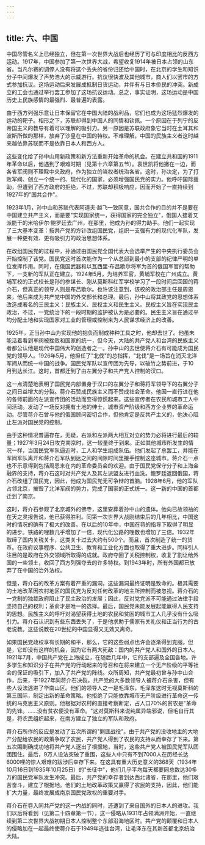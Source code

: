 ```yaml
---
---
---
```

title: 六、中国
---



中国尽管名义上已经独立，但在第一次世界大战后也经历了可与印度相比的反西方运动。1917年，中国参加了第一次世界大战，希望收复1914年被日本占领的山东省。当凡尔赛的调停人没有将这个丢失的省份归还给中国时，在北京的学生和知识分子中间爆发了声势浩大的示威游行。抗议很快波及其他城市，商人们以罢市的方式参加抗议。这场运动后来发展成抵制日货运动，并伴有与日本侨民的冲突。新成立的工会也通过举行罢工参加了这场抗议运动。总之，事实证明，这场运动是中国历史上民族感情的最强烈、最普遍的表露。

由于西方列强乐意让日本保留它在中国大陆的战利品，它们也成为这场猛烈爆发的运动的靶子。相形之下，苏联却得到中国人的同情和钦佩。一个原因在于列宁的反帝国主义的教导有着可以理解的吸引力。另一原因是苏联政府象它当时在土耳其和波斯所做的那样，放弃了沙皇在中国的特权。不难理解，中国的民族主义者这时越来越依靠苏联而不是依靠日本人和西方人。

这些变化给了孙中山用新政策和新方法重新开始革命的机会。在建立共和国的1911年革命以后，他遇到了艰难时期（见第十六章第五节）。袁世凯将他撇在一边，而各省军阀则不理睬中央政府，作为独立的当权者统治各省。这时，孙决定，为了打败军阀、创立一个统一的、现代化的国家，必须增强国民党的实力。他呼吁国际援助，但遭到了西方政府的拒绝，不过，苏联却积极响应，因而开始了一直持续到1927年的"国共合作"。

1923年1月，孙中山和苏联代表阿道夫·越飞一致同意，国共合作的目的并不是要在中国建立共产主义，而是要"实现国家统一，获得国家的完全独立"，俄国人接着又派能干的米哈伊尔·鲍罗廷去广州，在那里，他成为孙的得力助手。他们一起实现了三大基本变革：按共产党的方针改组国民党，组织一支强有力的现代化军队，发展一种更有效、更有吸引力的政治思想体系。

在改组国民党的过程中，孙通过由国民党全国代表大会选举产生的中央执行委员会开始控制了该党。国民党这时首次能作为一个从总部到最小的支部的纪律严明的单位发挥作用。同时，在俄国武器和以瓦西里·布吕歇尔将军为首的俄国军官的帮助下，一支新的军队正在建立。1924年5月，为培养军官，黄埔军校在广州成立。黄埔军校的正式校长是孙的参谋长、刚从莫斯科红军学校学习了一段时间后回国的蒋介石，但真正的领导人则是布吕歇尔。也许该注意到，该校的政治部主任是周恩来，他后来成为共产党中国的外交部长和总理。最后，孙中山将其政党的思想体系改造成著名的三民主义：民族主义、民权主义和民生主义。民权主义旨在实现民主政治，不过，一党统治下的一段时期的监护被认为是必要的。民生主义旨在通过平均分配土地和实现国家对工业的管理或控制来为人民谋求经济上的改善。

1925年，正当孙中山为实现他的抱负而制成种种工具之时，他却去世了。他虽未能活着看到军阀被挫败和国家的统一，但今天，大陆的共产党人和台湾的民族主义者都公认他是现代中国伟大的创造者之一。孙中山的去世使蒋介石有可能成为国民党的领导人。1926年5月，他担任了"北伐"的总指挥，"北伐"是一场旨在消灭北洋军阀从而统一中国的战争。国民党军队以宣传团为先导，以破竹之势前进，于10月到达长江。这时，首都迁到了由左翼分子和共产党人控制的汉口。

这一点清楚地表明了国民党内部置身于汉口的左翼分子和蒋将军领导下的右翼分子之间日益增大的分裂。蒋介石赞成民族主义而不赞成社会革命。他因一直行进在他的各师前面的左派宣传团的活动而变得惊慌起来。这些宣传者在农民和城市工人中间活动。发动了一场反对拥有土地的绅士，城市资产阶级和西方企业界的革命运动。尽管蒋介石曾与他的俄国顾问密切合作，但他肯定是反共产主义的，他决心阻止左派对国民党的控制。

由于这种情况普遍存在，无疑，右派和左派两大相互对立的势力必将进行最后的较量；1927年3月24日攻克南京时，这一较量终于到来。正如其他城市所发生的情况一样，当国民党军队逼近时，工人和学生组成队伍。他们发起了总罢工，并能在军阀军队离开和蒋介石军队到达之间的间隙时间里接手控制这座城市。蒋介石一点也不乐意得到包括周恩来在内的革命委员会的欢迎。由于国民党保守分子和上海金融界的支持，蒋介石这时对共产党人及其左派盟友进行血洗。鲍罗廷返回俄国，蒋介石改组了国民党，因此，他成为国民党无可争辩的首脑。1928年6月，他的军队占领北京，摧毁了北洋军阀的势力，完成了国家的正式统一。这一新的中国的首都迁到了南京。

这时，蒋介石参观了北京城外的佛寺，这里安葬着孙中山的遗体。他向已故领袖的在天之灵报告说，他已获得胜利。同第一次世界大战刚结束后的几年相比，中国这时的情况的确有了极大的改善。在以后的10年中，中国在蒋的指导下取得了明显的进步。铁路的哩数几乎增加了一倍，现代化公路的哩数也增加了三倍。1932年取缔了国内关税关卡，这类关卡过去大约有500个。而且，首次制造了统一的货币。在政府议事程序、公共卫生、教育和工业化方面也取得了重大进步。同样引人注目的是政府在外交领域所取得的成就。政府夺回了关税控制权，收复了割让给外国的一些领土，收回了西方列强夺去的许多特权。到1943年时，所有外国都已放弃了在中国的治外法权。

但是，蒋介石的改革方案有着严重的漏洞，这些漏洞最终证明是致命的。极其需要的土地改革因农村地区的国民党为反对任何改革的地主所控制而被忽视。蒋介石的一党制的独裁政府阻止了民主政治的发展；因此，反对党党派不可能通过法律手段坚持自己的权利；革俞才是唯一的选择。最后，国民党未能发展起能赢得人民支持的思想。民族主义的呼吁对渴望获得土地的农民和贫困的城市工人几乎没有什么吸引力。蒋介石认识到有些东西丢失了，于是他求助于儒家有关礼仪和正当行为的古老说教。这些说教在20世纪的中国显得又无效又离奇。

如果国民党政权享有长期的和平，那么，它的这些弱点也许会逐渐得到克服。但是，它却没有这样的机会，因为它有两大死敌：国内的共产党人和国外的日本人。1921年7月，中国共产党在上海成立，在随后几年中，它的支部遍及全国各地。许多学生和知识分子在共产党的行动起来的号召和在将来建立一个无产阶级的平等社会的保证的吸引下，加入了共产党的阵线。众所周知，共产党最初曾与孙中山合作，后来，于1927年同蒋介石决裂。共产党的大多数领导人被蒋介石杀害，但有些人设法逃进了华南山区。他们的领导人之一是毛泽东，毛泽东这时无视莫斯科的第三国际，制定出新的革命策略。他拒绝了只能依靠城市无产阶级进行革命这一传统的马克思主义原则。他根据对农村的直接考察断定，占人口70%的贫农是"革命的先锋。……没有贫农便没有革命。"这对莫斯科来说纯属异端邪说，但毛自行其是，将农民组织起来，在南方建立了独立的军队和政府。

蒋介石所作的反应是发动了五次所谓的"剿匪战役"。由于共产党的没收地主的大地产分配给农民的政策争取了农民，共产党人得到了农民的支持从而幸存了下来。第五次围剿确成功地将共产党人逐出了根据地，当时，这些共产党人被国民党军队团团围住。最后，9万人设法突破了重围，这些人中只有不到7000人在历经长达6000哩的惊人艰难的跋涉后幸存下来。在这具有重大历史意义的368天（1934年10月16日到1935年10月25日）的"长征中"，他们几乎平均每天都要同总数达30多万的国民党军队发生冲突。最后，共产党的幸存者到达西北诸省，在那里，他们艰苦奋斗，建立了根据地。他们的土地改革政策又赢得了农民的支持，因此，他们能扩大力量，最终发展成南京国民党政权的重要对手。

蒋介石在卷入同共产党的这一内战的同时，还遭到了来自国外的日本人的进攻。我们以后将看到（见第二十四章第一节），这一侵略从1931年占领满洲开始，一直继续到第二次世界大战初期日本人控制整个东部沿海地区时。共产党的颠覆和日本人的侵略加在一起最终使蒋介石于1949年逃往台湾，让毛泽东在其新首都北京统治大陆。